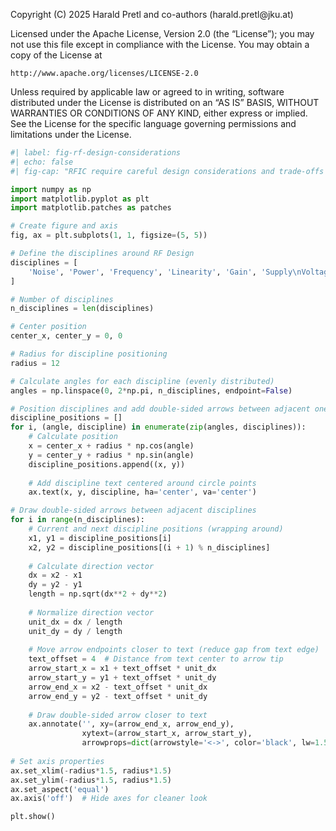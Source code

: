 ::: {.content-hidden}
Copyright (C) 2025 Harald Pretl and co-authors (harald.pretl@jku.at)

Licensed under the Apache License, Version 2.0 (the "License");
you may not use this file except in compliance with the License.
You may obtain a copy of the License at

    http://www.apache.org/licenses/LICENSE-2.0

Unless required by applicable law or agreed to in writing, software
distributed under the License is distributed on an "AS IS" BASIS,
WITHOUT WARRANTIES OR CONDITIONS OF ANY KIND, either express or implied.
See the License for the specific language governing permissions and
limitations under the License.
:::

```python
#| label: fig-rf-design-considerations
#| echo: false
#| fig-cap: "RFIC require careful design considerations and trade-offs (adapted from [@Razavi_RF])."

import numpy as np
import matplotlib.pyplot as plt
import matplotlib.patches as patches

# Create figure and axis
fig, ax = plt.subplots(1, 1, figsize=(5, 5))

# Define the disciplines around RF Design
disciplines = [
    'Noise', 'Power', 'Frequency', 'Linearity', 'Gain', 'Supply\nVoltage'
]

# Number of disciplines
n_disciplines = len(disciplines)

# Center position
center_x, center_y = 0, 0

# Radius for discipline positioning
radius = 12

# Calculate angles for each discipline (evenly distributed)
angles = np.linspace(0, 2*np.pi, n_disciplines, endpoint=False)

# Position disciplines and add double-sided arrows between adjacent ones
discipline_positions = []
for i, (angle, discipline) in enumerate(zip(angles, disciplines)):
    # Calculate position
    x = center_x + radius * np.cos(angle)
    y = center_y + radius * np.sin(angle)
    discipline_positions.append((x, y))
    
    # Add discipline text centered around circle points
    ax.text(x, y, discipline, ha='center', va='center')

# Draw double-sided arrows between adjacent disciplines
for i in range(n_disciplines):
    # Current and next discipline positions (wrapping around)
    x1, y1 = discipline_positions[i]
    x2, y2 = discipline_positions[(i + 1) % n_disciplines]
    
    # Calculate direction vector
    dx = x2 - x1
    dy = y2 - y1
    length = np.sqrt(dx**2 + dy**2)
    
    # Normalize direction vector
    unit_dx = dx / length
    unit_dy = dy / length
    
    # Move arrow endpoints closer to text (reduce gap from text edge)
    text_offset = 4  # Distance from text center to arrow tip
    arrow_start_x = x1 + text_offset * unit_dx
    arrow_start_y = y1 + text_offset * unit_dy
    arrow_end_x = x2 - text_offset * unit_dx
    arrow_end_y = y2 - text_offset * unit_dy
    
    # Draw double-sided arrow closer to text
    ax.annotate('', xy=(arrow_end_x, arrow_end_y), 
                xytext=(arrow_start_x, arrow_start_y),
                arrowprops=dict(arrowstyle='<->', color='black', lw=1.5))
    
# Set axis properties
ax.set_xlim(-radius*1.5, radius*1.5)
ax.set_ylim(-radius*1.5, radius*1.5)
ax.set_aspect('equal')
ax.axis('off')  # Hide axes for cleaner look

plt.show()
```
